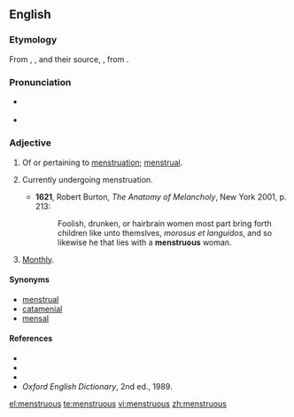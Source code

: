 ==English==

===Etymology===
From {{etyl|xno|en}} {{term|menstruus|lang=fro}}, {{etyl|frm|en}} {{term|menstrueus|lang=frm}}, and their source, {{etyl|LL.|en}} {{term|menstruosus||menstruating}}, from {{etyl|la|en}} {{term|menstruum|mēnstruum|lang=la}}.

===Pronunciation===
* {{a|UK}} {{IPA|/ˈmɛnstɹʊəs/}}
* {{a|US}} {{IPA|/ˈmɛnstɹ(əw)əs/}}

===Adjective===
{{en-adj|-}}

# Of or pertaining to [[menstruation]]; [[menstrual]].
# {{context|of a female}} Currently undergoing menstruation.
#* '''1621''', Robert Burton, ''The Anatomy of Melancholy'', New York 2001, p. 213:
#*: Foolish, drunken, or hairbrain women most part bring forth children like unto themslves, ''morosus et languidos'', and so likewise he that lies with a '''menstruous''' woman.
# {{context|obsolete}} [[monthly|Monthly]].

====Synonyms====
* [[menstrual]]
* [[catamenial]]
* [[mensal]]

====References====
* {{R:Webster 1828}}
* {{R:Webster 1913}}
* {{R:Dictionary.com}}
* ''Oxford English Dictionary'', 2nd ed., 1989.

[[el:menstruous]]
[[te:menstruous]]
[[vi:menstruous]]
[[zh:menstruous]]